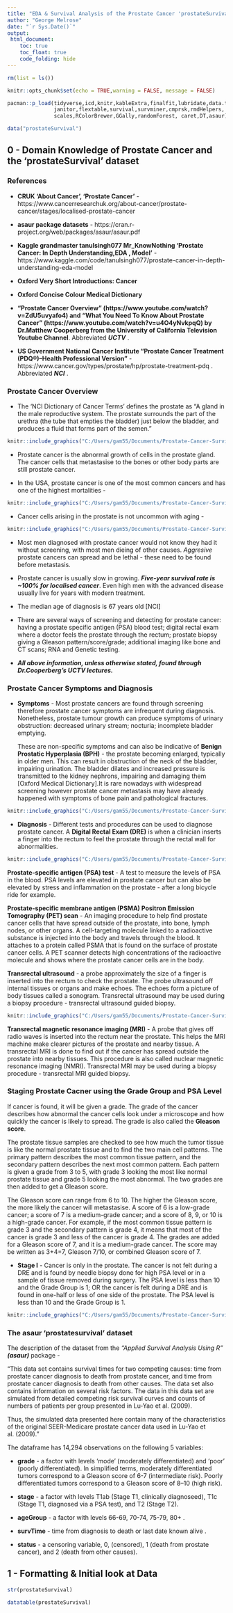 ```yaml
---
title: "EDA & Survival Analysis of the Prostate Cancer 'prostateSurvival' Dataset"
author: "George Melrose"
date: "`r Sys.Date()`"
output: 
 html_document:
    toc: true
    toc_float: true
    code_folding: hide
---
```


```r
rm(list = ls())

knitr::opts_chunk$set(echo = TRUE,warning = FALSE, message = FALSE)

pacman::p_load(tidyverse,icd,knitr,kableExtra,finalfit,lubridate,data.table,
               janitor,flextable,survival,survminer,cmprsk,rmdHelpers, ggrepel,
               scales,RColorBrewer,GGally,randomForest, caret,DT,asaur)

data("prostateSurvival")

```

## 0 - Domain Knowledge of Prostate Cancer and the 'prostateSurvival' dataset

### References 

* **CRUK 'About Cancer', 'Prostate Cancer'** - https://www.cancerresearchuk.org/about-cancer/prostate-cancer/stages/localised-prostate-cancer

* **asaur package datasets** - https://cran.r-project.org/web/packages/asaur/asaur.pdf

* **Kaggle grandmaster tanulsingh077 Mr_KnowNothing 'Prostate Cancer: In Depth Understanding,EDA , Model'** - https://www.kaggle.com/code/tanulsingh077/prostate-cancer-in-depth-understanding-eda-model

* **Oxford Very Short Introductions: Cancer**

* **Oxford Concise Colour Medical Dictionary** 

* **"Prostate Cancer Overview" (https://www.youtube.com/watch?v=ZdU5uvyafo4) and "What You Need To Know About Prostate Cancer" (https://www.youtube.com/watch?v=u4O4yNvkpqQ)  by Dr.Matthew Cooperberg from the University of California Television Youtube Channel**. Abbreviated ***UCTV*** . 

* **US Government National Cancer Institute "Prostate Cancer Treatment (PDQ®)–Health Professional Version"** - https://www.cancer.gov/types/prostate/hp/prostate-treatment-pdq . Abbreviated ***NCI*** .

### Prostate Cancer Overview

* The 'NCI Dictionary of Cancer Terms' defines the prostate as "A gland in the male reproductive system. The prostate surrounds the part of the urethra (the tube that empties the bladder) just below the bladder, and produces a fluid that forms part of the semen."

```r
knitr::include_graphics("C:/Users/gam55/Documents/Prostate-Cancer-Survival-Analysis/prostate_cross_section.jpg")
```




* Prostate cancer is the abnormal growth of cells in the prostate gland. The cancer cells that metastasise to the bones or other body parts are still prostate cancer.

* In the USA, prostate cancer is one of the most common cancers and has one of the highest mortalities - 

```r
knitr::include_graphics("C:/Users/gam55/Documents/Prostate-Cancer-Survival-Analysis/prostate_cancer_2022.png")
```


* Cancer cells arising in the prostate is not uncommon with aging - 

```r
knitr::include_graphics("C:/Users/gam55/Documents/Prostate-Cancer-Survival-Analysis/prostate_cancer_cells_w_age.png")
```

* Most men diagnosed with prostate cancer would not know they had it without screening, with most men dieing of other causes. *Aggresive* prostate cancers can spread and be lethal - these need to be found before metastasis. 

* Prostate cancer is usually slow in growing. ***Five-year survival rate is ~100% for localised cancer***. Even high men with the advanced disease usually live for years with modern treatment. 

* The median age of diagnosis is 67 years old [NCI]

* There are several ways of screening and detecting for prostate cancer: having a prostate specific antigen (PSA) blood test; digital rectal exam where a doctor feels the prostate through the rectum; prostate biopsy giving a Gleason pattern/score/grade; additional imaging like bone and CT scans; RNA and Genetic testing. 

* ***All above information, unless otherwise stated, found through Dr.Cooperberg's UCTV lectures.***

### Prostate Cancer Symptoms and Diagnosis

* **Symptoms** - Most prostate cancers are found through screening therefore prostate cancer symptoms are infrequent during diagnosis. Nonetheless, prostate tumour growth can produce symptoms of urinary obstruction: decreased urinary stream; nocturia; incomplete bladder emptying. 

  These are non-specific symptoms and can also be indicative of **Benign Prostatic Hyperplasia (BPH)** - the prostate becoming enlarged, typically in older men. This can result in obstruction of the neck of the bladder, impairing urination. The bladder dilates and increased pressure is transmitted to the kidney nephrons, impairing and damaging them [Oxford Medical Dictionary].It is rare nowadays with widespread screening however prostate cancer metastasis may have already happened with symptoms of bone pain and pathological fractures.
   
  
```r
knitr::include_graphics("C:/Users/gam55/Documents/Prostate-Cancer-Survival-Analysis/bph_image.jpg")
```  



* **Diagnosis** - Different tests and procedures can be used to diagnose prostate cancer. A **Digital Rectal Exam (DRE)** is when a clinician inserts a finger into the rectum to feel the prostate through the rectal wall for abnormalities. 

```r
knitr::include_graphics("C:/Users/gam55/Documents/Prostate-Cancer-Survival-Analysis/dre.jpg")
```  

**Prostate-specific antigen (PSA) test** - A test to measure the levels of PSA in the blood. PSA levels are elevated in prostate cancer but can also be elevated by stress and inflammation on the prostate - after a long bicycle ride for example.

**Prostate-specific membrane antigen (PSMA) Positron Emission Tomography (PET) scan** - An imaging procedure to help find prostate cancer cells that have spread outside of the prostate, into bone, lymph nodes, or other organs. A cell-targeting molecule linked to a radioactive substance is injected into the body and travels through the blood. It attaches to a protein called PSMA that is found on the surface of prostate cancer cells. A PET scanner detects high concentrations of the radioactive molecule and shows where the prostate cancer cells are in the body. 

**Transrectal ultrasound** - a probe approximately the size of a finger is inserted into the rectum to check the prostate. The probe ultrasound off internal tissues or organs and make echoes. The echoes form a picture of body tissues called a sonogram. Transrectal ultrasound may be used during a biopsy procedure -  transrectal ultrasound guided biopsy.

```r
knitr::include_graphics("C:/Users/gam55/Documents/Prostate-Cancer-Survival-Analysis/transrectal_ultrasound.jpg")
```  


**Transrectal magnetic resonance imaging (MRI)** - A probe that gives off radio waves is inserted into the rectum near the prostate. This helps the MRI machine make clearer pictures of the prostate and nearby tissue. A transrectal MRI is done to find out if the cancer has spread outside the prostate into nearby tissues. This procedure is also called nuclear magnetic resonance imaging (NMRI). Transrectal MRI may be used during a biopsy procedure -  transrectal MRI guided biopsy.

### Staging Prostate Cacner using the Grade Group and PSA Level

If cancer is found, it will be given a grade. The grade of the cancer describes how abnormal the cancer cells look under a microscope and how quickly the cancer is likely to spread. The grade is also called the **Gleason score**.

The prostate tissue samples are checked to see how much the tumor tissue is like the normal prostate tissue and to find the two main cell patterns. The primary pattern describes the most common tissue pattern, and the secondary pattern describes the next most common pattern. Each pattern is given a grade from 3 to 5, with grade 3 looking the most like normal prostate tissue and grade 5 looking the most abnormal. The two grades are then added to get a Gleason score.

The Gleason score can range from 6 to 10. The higher the Gleason score, the more likely the cancer will metastasise. A score of 6 is a low-grade cancer; a score of 7 is a medium-grade cancer; and a score of 8, 9, or 10 is a high-grade cancer. For example, if the most common tissue pattern is grade 3 and the secondary pattern is grade 4, it means that most of the cancer is grade 3 and less of the cancer is grade 4. The grades are added for a Gleason score of 7, and it is a medium-grade cancer. The score may be written as 3+4=7, Gleason 7/10, or combined Gleason score of 7.

* **Stage I** - Cancer is only in the prostate. The cancer is not felt during a DRE and is found by needle biopsy done for high PSA level or in a sample of tissue removed during surgery. The PSA level is less than 10 and the Grade Group is 1; OR the cancer is felt during a DRE and is found in one-half or less of one side of the prostate. The PSA level is less than 10 and the Grade Group is 1.


```r
knitr::include_graphics("C:/Users/gam55/Documents/Prostate-Cancer-Survival-Analysis/stage1.jpg")
``` 




### The asaur 'prostatesurvival' dataset

The description of the dataset from the *"Applied Survival Analysis Using R"* ***(asaur)*** package - 

"This data set contains survival times for two competing causes: time from prostate cancer diagnosis to death from prostate cancer, and time from prostate cancer diagnosis to death from other causes. 
The data set also contains information on several risk factors. The data in this data set are simulated from detailed competing risk survival curves and counts of numbers of patients per group presented in Lu-Yao et al. (2009). 

Thus, the simulated data presented here contain many of the characteristics of the original SEER-Medicare prostate cancer data used in Lu-Yao et al. (2009)."

The dataframe has 14,294 observations on the following 5 variables:

* **grade** - a factor with levels 'mode' (moderately differentiated) and 'poor' (poorly differentiated). In simplified terms, moderately differentiated tumors correspond to a Gleason score of 6-7 (intermediate risk). Poorly differentiated tumors  correspond to a Gleason score of 8–10 (high risk).

* **stage** - a factor with levels T1ab (Stage T1, clinically diagnoseed), T1c (Stage T1, diagnosed via a PSA test), and T2 (Stage T2).

* **ageGroup** - a factor with levels 66-69, 70-74, 75-79, 80+ .

* **survTime** - time from diagnosis to death or last date known alive
.
* **status** - a censoring variable, 0, (censored), 1 (death from prostate cancer), and 2 (death from other causes).











## 1 - Formatting & Initial look at Data


```r
str(prostateSurvival)

datatable(prostateSurvival)
```
